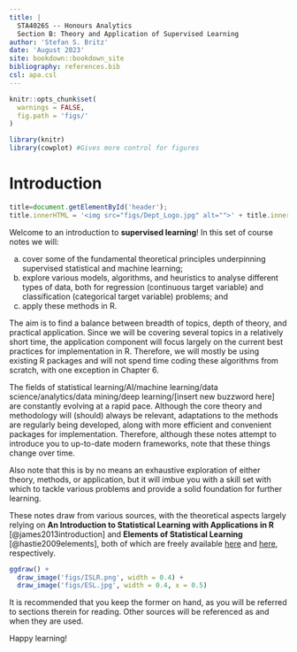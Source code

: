 ```yaml
---
title: |
  STA4026S -- Honours Analytics  
  Section B: Theory and Application of Supervised Learning
author: 'Stefan S. Britz'
date: 'August 2023'
site: bookdown::bookdown_site
bibliography: references.bib
csl: apa.csl
---
```


```r
knitr::opts_chunk$set(
  warnings = FALSE,
  fig.path = 'figs/'
)

library(knitr)
library(cowplot) #Gives more control for figures
```

# Introduction

```js
title=document.getElementById('header');
title.innerHTML = '<img src="figs/Dept_Logo.jpg" alt="">' + title.innerHTML
```

Welcome to an introduction to **supervised learning**! In this set of course notes we will:

a)  cover some of the fundamental theoretical principles underpinning supervised statistical and machine learning;
b)  explore various models, algorithms, and heuristics to analyse different types of data, both for regression (continuous target variable) and classification (categorical target variable) problems; and
c)  apply these methods in R.

The aim is to find a balance between breadth of topics, depth of theory, and practical application. Since we will be covering several topics in a relatively short time, the application component will focus largely on the current best practices for implementation in R. Therefore, we will mostly be using existing R packages and will not spend time coding these algorithms from scratch, with one exception in Chapter 6.

The fields of statistical learning/AI/machine learning/data science/analytics/data mining/deep learning/[insert new buzzword here] are constantly evolving at a rapid pace. Although the core theory and methodology will (should) always be relevant, adaptations to the methods are regularly being developed, along with more efficient and convenient packages for implementation. Therefore, although these notes attempt to introduce you to up-to-date modern frameworks, note that these things change over time.

Also note that this is by no means an exhaustive exploration of either theory, methods, or application, but it will imbue you with a skill set with which to tackle various problems and provide a solid foundation for further learning.

These notes draw from various sources, with the theoretical aspects largely relying on **An Introduction to Statistical Learning with Applications in R** [@james2013introduction] and **Elements of Statistical Learning** [@hastie2009elements], both of which are freely available [here](https://www.statlearning.com/) and [here](https://hastie.su.domains/ElemStatLearn/), respectively.

```r
ggdraw() + 
  draw_image('figs/ISLR.png', width = 0.4) + 
  draw_image('figs/ESL.jpg', width = 0.4, x = 0.5)
```

It is recommended that you keep the former on hand, as you will be referred to sections therein for reading. Other sources will be referenced as and when they are used.

<!-- Perhaps leave the following just for the slides: -->

<!-- Before we delve into the content, a brief look at the bigger picture might help to contextualise where supervised learning fits in. -->

<!-- ## Analytics -- different levels -->

<!-- ## Statistical or machine learning? -->

Happy learning!

